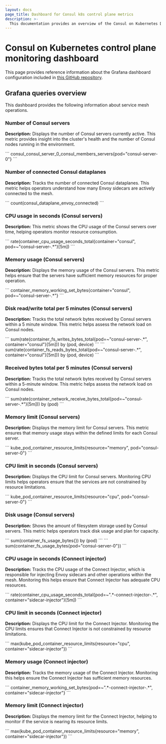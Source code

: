 ```yaml
---
layout: docs
page_title: Dashboard for Consul k8s control plane metrics
description: >-
  This documentation provides an overview of the Consul on Kubernetes Dashboard
---
```


# Consul on Kubernetes control plane monitoring dashboard

This page provides reference information about the Grafana dashboard configuration included in [this GitHub repository](https://github.com/hashicorp/consul/tree/main/grafana/consulk8sdashboard.json).

## Grafana queries overview

This dashboard provides the following information about service mesh operations.

### Number of Consul servers

**Description:** Displays the number of Consul servers currently active. This metric provides insight into the cluster's health and the number of Consul nodes running in the environment.

<CodeBlockConfig heading="Grafana query" language="promql">
```
consul_consul_server_0_consul_members_servers{pod="consul-server-0"}
```
</CodeBlockConfig>

### Number of connected Consul dataplanes

**Description:** Tracks the number of connected Consul dataplanes. This metric helps operators understand how many Envoy sidecars are actively connected to the mesh.

<CodeBlockConfig heading="Grafana query" language="promql">
```
count(consul_dataplane_envoy_connected)
```
</CodeBlockConfig>

### CPU usage in seconds (Consul servers)

**Description:** This metric shows the CPU usage of the Consul servers over time, helping operators monitor resource consumption.

<CodeBlockConfig heading="Grafana query" language="promql">
```
rate(container_cpu_usage_seconds_total{container="consul", pod=~"consul-server-.*"}[5m])
```
</CodeBlockConfig>

### Memory usage (Consul servers)

**Description:** Displays the memory usage of the Consul servers. This metric helps ensure that the servers have sufficient memory resources for proper operation.

<CodeBlockConfig heading="Grafana query" language="promql">
```
container_memory_working_set_bytes{container="consul", pod=~"consul-server-.*"}
```
</CodeBlockConfig>

### Disk read/write total per 5 minutes (Consul servers)

**Description:** Tracks the total network bytes received by Consul servers within a 5 minute window. This metric helps assess the network load on Consul nodes.

<CodeBlockConfig heading="Grafana query" language="promql">
```
sum(rate(container_fs_writes_bytes_total{pod=~"consul-server-.*", container="consul"}[5m])) by (pod, device)
```
</CodeBlockConfig>

<CodeBlockConfig heading="Grafana query" language="promql">
```
sum(rate(container_fs_reads_bytes_total{pod=~"consul-server-.*", container="consul"}[5m])) by (pod, device)
```
</CodeBlockConfig>

### Received bytes total per 5 minutes (Consul servers)

**Description:** Tracks the total network bytes received by Consul servers within a 5-minute window. This metric helps assess the network load on Consul nodes.

<CodeBlockConfig heading="Grafana query" language="promql">
```
sum(rate(container_network_receive_bytes_total{pod=~"consul-server-.*"}[5m])) by (pod)
```
</CodeBlockConfig>

### Memory limit (Consul servers)

**Description:** Displays the memory limit for Consul servers. This metric ensures that memory usage stays within the defined limits for each Consul server.

<CodeBlockConfig heading="Grafana query" language="promql">
```
kube_pod_container_resource_limits{resource="memory", pod="consul-server-0"}
```
</CodeBlockConfig>

### CPU limit in seconds (Consul servers)

**Description:** Displays the CPU limit for Consul servers. Monitoring CPU limits helps operators ensure that the services are not constrained by resource limitations.

<CodeBlockConfig heading="Grafana query" language="promql">
```
kube_pod_container_resource_limits{resource="cpu", pod="consul-server-0"}
```
</CodeBlockConfig>

### Disk usage (Consul servers)

**Description:** Shows the amount of filesystem storage used by Consul servers. This metric helps operators track disk usage and plan for capacity.

<CodeBlockConfig heading="Grafana query" language="promql">
```
sum(container_fs_usage_bytes{}) by (pod)
```
</CodeBlockConfig>

<CodeBlockConfig heading="Grafana query" language="promql">
```
sum(container_fs_usage_bytes{pod="consul-server-0"})
```
</CodeBlockConfig>

### CPU usage in seconds (Connect injector)

**Description:** Tracks the CPU usage of the Connect Injector, which is responsible for injecting Envoy sidecars and other operations within the mesh. Monitoring this helps ensure that Connect Injector has adequate CPU resources.

<CodeBlockConfig heading="Grafana query" language="promql">
```
rate(container_cpu_usage_seconds_total{pod=~".*-connect-injector-.*", container="sidecar-injector"}[5m])
```
</CodeBlockConfig>

### CPU limit in seconds (Connect injector)

**Description:** Displays the CPU limit for the Connect Injector. Monitoring the CPU limits ensures that Connect Injector is not constrained by resource limitations.

<CodeBlockConfig heading="Grafana query" language="promql">
```
max(kube_pod_container_resource_limits{resource="cpu", container="sidecar-injector"})
```
</CodeBlockConfig>

### Memory usage (Connect injector)

**Description:** Tracks the memory usage of the Connect Injector. Monitoring this helps ensure the Connect Injector has sufficient memory resources.

<CodeBlockConfig heading="Grafana query" language="promql">
```
container_memory_working_set_bytes{pod=~".*-connect-injector-.*", container="sidecar-injector"}
```
</CodeBlockConfig>

### Memory limit (Connect injector)

**Description:** Displays the memory limit for the Connect Injector, helping to monitor if the service is nearing its resource limits.

<CodeBlockConfig heading="Grafana query" language="promql">
```
max(kube_pod_container_resource_limits{resource="memory", container="sidecar-injector"})
```
</CodeBlockConfig>
